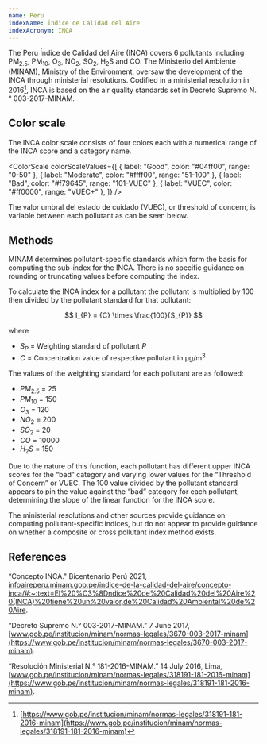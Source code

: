 ```yaml
---
name: Peru
indexName: Índice de Calidad del Aire
indexAcronym: INCA
---
```


The Peru Índice de Calidad del Aire (INCA) covers 6 pollutants including PM<sub>2.5</sub>, PM<sub>10</sub>, O<sub>3</sub>, NO<sub>2</sub>, SO<sub>2</sub>, H<sub>2</sub>S and CO. The Ministerio del Ambiente (MINAM), Ministry of the Environment, oversaw the development of the INCA through ministerial resolutions. Codified in a ministerial resolution in 2016[^1], INCA is based on the air quality standards set in Decreto Supremo N.° 003-2017-MINAM.

## Color scale

The INCA color scale consists of four colors each with a numerical range of the INCA score and a category name.


<ColorScale
  colorScaleValues={[
    { label: "Good", color: "#04ff00", range: "0-50" },
    { label: "Moderate", color: "#ffff00", range: "51-100" },
    { label: "Bad", color: "#f79645", range: "101-VUEC" },
    { label: "VUEC", color: "#ff0000", range: "VUEC+" },
  ]}
/>

The valor umbral del estado de cuidado (VUEC), or threshold of concern, is variable between each pollutant as can be seen below.

## Methods

MINAM determines pollutant-specific standards which form the basis for computing the sub-index for the INCA. There is no specific guidance on rounding or truncating values before computing the index.

To calculate the INCA index for a pollutant the pollutant is multiplied by 100 then divided by the pollutant standard for that pollutant:

$$
I_{P} = {C} \times \frac{100}{S_{P}}
$$

where

- ${S_{P}}$ = Weighting standard of pollutant ${P}$
- ${C}$ = Concentration value of respective pollutant in µg/m<sup>3</sup>

The values of the weighting standard for each pollutant are as followed:

- ${PM_{2.5}}$ = 25
- ${PM_{10}}$ = 150
- ${O_3}$ = 120
- ${NO_2}$ = 200
- ${SO_2}$ = 20
- ${CO}$ = 10000
- ${H_2S}$ = 150

Due to the nature of this function, each pollutant has different upper INCA scores for the “bad” category and varying lower values for the “Threshold of Concern” or VUEC. The 100 value divided by the pollutant standard appears to pin the value against the “bad” category for each pollutant, determining the slope of the linear function for the INCA score.

The ministerial resolutions and other sources provide guidance on computing pollutant-specific indices, but do not appear to provide guidance on whether a composite or cross pollutant index method exists.

## References

“Concepto INCA." Bicentenario Perú 2021, [infoaireperu.minam.gob.pe/indice-de-la-calidad-del-aire/concepto-inca/#:~:text=El%20%C3%8Dndice%20de%20Calidad%20del%20Aire%20(INCA)%20tiene%20un%20valor,de%20Calidad%20Ambiental%20de%20Aire](<https://infoaireperu.minam.gob.pe/indice-de-la-calidad-del-aire/concepto-inca/#:~:text=El%20%C3%8Dndice%20de%20Calidad%20del%20Aire%20(INCA)%20tiene%20un%20valor,de%20Calidad%20Ambiental%20de%20Aire>).

“Decreto Supremo N.° 003-2017-MINAM.” 7 June 2017, [www.gob.pe/institucion/minam/normas-legales/3670-003-2017-minam](https://www.gob.pe/institucion/minam/normas-legales/3670-003-2017-minam).

“Resolución Ministerial N.° 181-2016-MINAM.” 14 July 2016, Lima, [www.gob.pe/institucion/minam/normas-legales/318191-181-2016-minam](https://www.gob.pe/institucion/minam/normas-legales/318191-181-2016-minam).

[^1]: [https://www.gob.pe/institucion/minam/normas-legales/318191-181-2016-minam](https://www.gob.pe/institucion/minam/normas-legales/318191-181-2016-minam)
